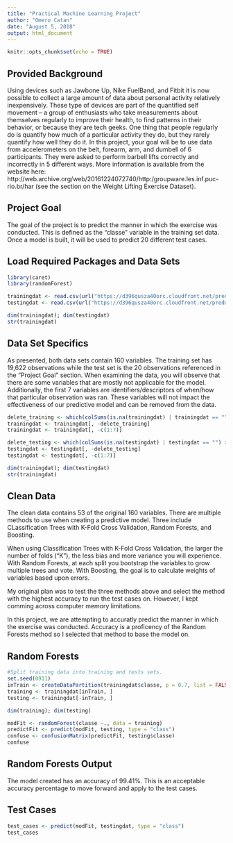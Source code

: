 ```yaml
---
title: "Practical Machine Learning Project"
author: "Omero Catan"
date: "August 5, 2018"
output: html_document
---
```


```r
knitr::opts_chunk$set(echo = TRUE)
```

## Provided Background

Using devices such as Jawbone Up, Nike FuelBand, and Fitbit it is now possible to collect a large amount of data about personal activity relatively inexpensively. These type of devices are part of the quantified self movement – a group of enthusiasts who take measurements about themselves regularly to improve their health, to find patterns in their behavior, or because they are tech geeks. One thing that people regularly do is quantify how much of a particular activity they do, but they rarely quantify how well they do it. In this project, your goal will be to use data from accelerometers on the belt, forearm, arm, and dumbell of 6 participants. They were asked to perform barbell lifts correctly and incorrectly in 5 different ways. More information is available from the website here: http://web.archive.org/web/20161224072740/http:/groupware.les.inf.puc-rio.br/har (see the section on the Weight Lifting Exercise Dataset).

## Project Goal

The goal of the project is to predict the manner in which the exercise was conducted. This is defined as the "classe" variable in the training set data. Once a model is built, it will be used to predict 20 different test cases.

## Load Required Packages and Data Sets
```r
library(caret)
library(randomForest)

trainingdat <- read.csv(url("https://d396qusza40orc.cloudfront.net/predmachlearn/pml-training.csv"))
testingdat <- read.csv(url("https://d396qusza40orc.cloudfront.net/predmachlearn/pml-testing.csv"))

dim(trainingdat); dim(testingdat)
str(trainingdat)
```

## Data Set Specifics

As presented, both data sets contain 160 variables. The training set has 19,622 observations while the test set is the 20 observations referenced in the "Project Goal" section. When examining the data, you will observe that there are some variables that are mostly not applicable for the model. Additionally, the first 7 variables are identifiers/descriptors of when/how that particular observation was ran. These variables will not impact the effectiveness of our predictive model and can be removed from the data.

```r
delete_training <- which(colSums(is.na(trainingdat) | trainingdat == "") > 0.75 * dim(trainingdat)[1])
trainingdat <- trainingdat[, -delete_training]
trainingdat <- trainingdat[, -c(1:7)]

delete_testing <- which(colSums(is.na(testingdat) | testingdat == "") > 0.75 * dim(testingdat)[1])
testingdat <- testingdat[, -delete_testing]
testingdat <- testingdat[, -c(1:7)]

dim(trainingdat); dim(testingdat)
str(trainingdat)
```

## Clean Data

The clean data contains 53 of the original 160 variables. There are multiple methods to use when creating a predictive model. Three include CLassification Trees with K-Fold Cross Validation, Random Forests, and Boosting.

When using Classification Trees with K-Fold Cross Validation, the larger the number of folds ("K"), the less bias and more variance you will experience. With Random Forests, at each split you bootstrap the variables to grow multiple trees and vote. With Boosting, the goal is to calculate weights of variables based upon errors.

My original plan was to test the three methods above and select the method with the highest accuracy to run the test cases on. However, I kept comming across computer memory limitations.

In this project, we are attempting to accuratly predict the manner in which the exercise was conducted. Accuracy is a proficency of the Random Forests method so I selected that method to base the model on.

## Random Forests
```r
#Split training data into training and tests sets.
set.seed(0911)
inTrain <- createDataPartition(trainingdat$classe, p = 0.7, list = FALSE)
training <- trainingdat[inTrain, ]
testing <- trainingdat[-inTrain, ]

dim(training); dim(testing)

modFit <- randomForest(classe ~., data = training)
predictFit <- predict(modFit, testing, type = "class")
confuse <- confusionMatrix(predictFit, testing$classe)
confuse
```

## Random Forests Output

The model created has an accuracy of 99.41%. This is an acceptable accuracy percentage to move forward and apply to the test cases.

## Test Cases
```r
test_cases <- predict(modFit, testingdat, type = "class")
test_cases
```